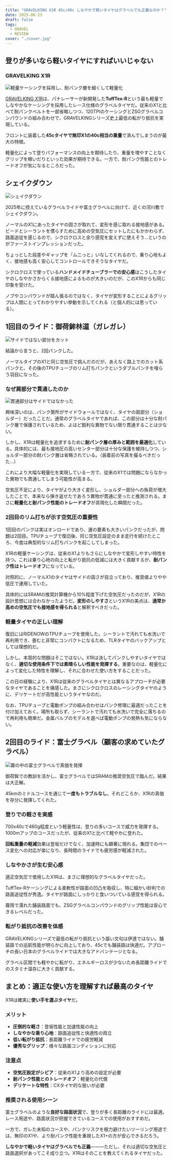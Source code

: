 ```yaml
---
title: "GRAVELKING X1R 45c/40c しなやかで軽いタイヤはグラベルでも正義なのか？"
date: 2025-06-23
draft: false
tags:
  - GRAVEL
  - REVIEW
cover: "./cover.jpg"
---
```


## 登りが多いなら軽いタイヤにすればいいじゃない

### GRAVELKING X1R

![軽量ケーシングを採用し、耐パンク層を細くして軽量化](./cover.jpg)

[GRAVELKING X1R](https://amzn.to/3TxGj3K)は、パナレーサーが新開発した**TuffTex-R**という最も軽量でしなやかなケーシングを採用したレース仕様のグラベルタイヤだ。従来のX1と比べて耐パンクベルトを一部省略しつつ、120TPIのケーシングとZSGグラベルコンパウンドの組み合わせで、GRAVELKINGシリーズ史上最低の転がり抵抗を実現している。

フロントに装着した**45cタイヤで無印X1の40c相当の重量**で済んでしまうのが最大の特徴。

軽量化によって登りパフォーマンスの向上を期待したり、重量を増やすことなくグリップを稼いだりといった効果が期待できる。一方で、耐パンク性能とのトレードオフが気になるところだった。

<Amzn asin="B0CWKRQV2J" />

## シェイクダウン

![シェイクダウン](./shakedown.jpg)

2025年に控えているグラベルライドや富士グラベルに向けて、近くの河川敷でシェイクダウン。

ノーマルのX1にあったタイヤの固さが取れて、変形を感じ取れる接地感がある。ビードとシーラントを慣らすために高めの空気圧にセットしたにもかかわらず、路面追従を感じるので、シクロクロスと余り感覚を変えずに使えそう…というのがファーストインプレッションだった。

ちょっとした段差やギャップを『ムニっと』いなしてくれるので、乗り心地もよく、接地感も高く安心してコントロールできそうなタイヤだ。

シクロクロスで使っている**ハンドメイドチューブラーでの安心感**はこうしたタイヤのしなやかさからくる接地感によるものが大きいのだが、このX1Rからも同じ印象を受けた。

ノブやコンパウンドが踏ん張るのではなく、タイヤが変形することによるグリップは人間にとってわかりやすい挙動を示してくれる（と個人的には思っている）。

## 1回目のライド：御荷鉾林道（ガレガレ）

![サイドではない部分をカット](./flat.jpg)

結論から言うと、2回パンクした。

ノーマルタイプのX1と同じ空気圧で挑んだのだが、あえなく路上でのカット系パンクと、その後のTPUチューブのリム打ちパンクというダブルパンチを喰らう羽目になった。

### なぜ肩部分で貫通したのか

![貫通部分はサイドではなかった](./hole.jpg)

興味深いのは、パンク箇所がサイドウォールではなく、タイヤの肩部分（ショルダー）だったことだ。通常のグラベルタイヤであれば、この部分は十分な耐パンク層で保護されているため、よほど鋭利な異物でない限り貫通することは少ない。

しかし、X1Rは軽量化を追求するために**耐パンク層の厚みと範囲を最適化**している。具体的には、最も接地圧の高いセンター部分は十分な保護を維持しつつ、ショルダー部分の耐パンク層は省略されている。（装着前の写真を撮るべきだった…）

これにより大幅な軽量化を実現している一方で、従来のX1では問題にならなかった異物でも貫通してしまう可能性が高まる。

空気圧不足により、タイヤがより大きく変形し、ショルダー部分への負荷が増大したことで、本来なら弾き返せたであろう異物が貫通に至ったと推測される。まさに**軽量化と耐パンク性能のトレードオフ**が具現化した瞬間だった。

### 2回目のリム打ちが示す空気圧の重要性

1回目のパンクは実はオンロードであり、運の要素も大きいパンクだったが、問題は2回目。TPUチューブで復旧後、同じ空気圧設定のまま走行を続けたところ、今度は典型的なリム打ちパンクを起こしてしまった。

X1Rの軽量ケーシングは、従来のX1よりもさらにしなやかで変形しやすい特性を持つ。これは乗り心地の向上と転がり抵抗の低減には大きく貢献するが、**耐パンク性はトレードオフ**になっている。

対照的に、ノーマルX1のタイヤはサイドの固さが目立っており、推奨値よりやや低圧で運用していた。

具体的にはSRAMの推奨計算機から10%程度下げた空気圧だったのだが、X1Rの設計思想には合わなかったようだ。**変形のしやすさ**というX1Rの美点は、**通常か高めの空気圧でも接地感を得られる**と解釈すべきだった。

### 軽量タイヤの正しい理解

復旧にはRIDENOWのTPUチューブを使用した。シーラントで汚れても水洗いで再利用でき、畳むと非常にコンパクトになるため、TLRタイヤのバックアップとしては理想的だ。

しかし、本質的な問題はそこではない。X1Rは決してパンクしやすいタイヤではなく、**適切な使用条件下では素晴らしい性能を発揮する**。重要なのは、軽量化によって変化した特性を理解し、それに合わせた使い方をすることだった。

この日の経験により、X1Rは従来のグラベルタイヤとは異なるアプローチが必要なタイヤであることを痛感した。まさにシクロクロスのレーシングタイヤのように、デリケートだが高性能というタイヤなのだ。

なお、TPUチューブと電動ポンプの組み合わせはパンク修理に最適だったことを付け加えておく。場所も取らず、シーラントで汚れても水洗いで完全に落ちるので再利用も簡単だ。金属バルブのモデルを選べば電動ポンプの発熱も気にならない。

<Amzn asin="B0DJGR25Y7" />

<Amzn asin="B0CNPDJQYT" />

## 2回目のライド：富士グラベル（顧客の求めていたグラベル）

![霧の中の富士グラベルで真価を発揮](./fuji_gravel_tire.jpg)

御荷鉾での教訓を活かし、富士グラベルではSRAMの推奨空気圧で臨んだ。結果は大正解。

45kmのミドルコースを通じて**一度もトラブルなし**。それどころか、X1Rの真価を存分に発揮してくれた。

### 登りでの軽さを実感

700x40cで460g程度という軽量性は、登りの多いコースで威力を発揮する。1000mアップのコースだったが、従来のX1と比べて軽やかに登れた。

**回転重量の軽減**効果は登坂だけでなく、加速時にも顕著に現れる。集団でのペース変化への対応が楽になり、長時間のライドでも疲労感が軽減された。

### しなやかさが生む安心感

適正空気圧で使用したX1Rは、まさに理想的なグラベルタイヤだった。

TuffTex-Rケーシングによる柔軟性が路面の凹凸を吸収し、特に細かい砂利での路面追従性が秀逸。タイヤが路面にしっかりと食いついている感覚を得られる。

霧雨で濡れた舗装路面でも、ZSGグラベルコンパウンドのグリップ性能は安心できるレベルだった。

### 転がり抵抗の改善を体感

GRAVELKINGシリーズで最低の転がり抵抗という謳い文句は伊達ではない。舗装路での巡航性能が明らかに向上しており、45cでも舗装路は快適だ。アプローチの長い日本のグラベルライドでは大きなアドバンテージとなる。

グラベル区間でも軽やかに転がり、エネルギーロスが少ないため長距離ライドでのスタミナ温存に大きく貢献する。

## まとめ：適正な使い方を理解すれば最高のタイヤ

X1Rは確実に**使い手を選ぶタイヤ**だ。

### メリット

- **圧倒的な軽さ**：登坂性能と加速性能の向上
- **しなやかな乗り心地**：路面追従性と快適性の両立
- **低い転がり抵抗**：長距離ライドでの疲労軽減
- **優秀なグリップ**：様々な路面コンディションに対応

### 注意点

- **空気圧設定がシビア**：従来のX1より高めの設定が必要
- **耐パンク性能とのトレードオフ**：軽量化の代償
- **デリケートな特性**：CXタイヤ的な扱いが必要

### 推奨される使用シーン

富士グラベルのような**良好な路面状況**で、登りが多く長距離のライドには最適。レース用途や、路面状況が把握できているコースでの使用がおすすめだ。

一方で、ガレた未知のコースや、パンクリスクを極力避けたいツーリング用途では、無印のX1や、より耐パンク性能を重視したX1+の方が安心できるだろう。

**しなやかで軽いタイヤはグラベルでも正義**―――ただし、それは適切な空気圧と路面選択があってこそ成り立つ。X1Rはそのことを教えてくれるタイヤだった。

<Amzn asin="B0CWKRQV2J" />
